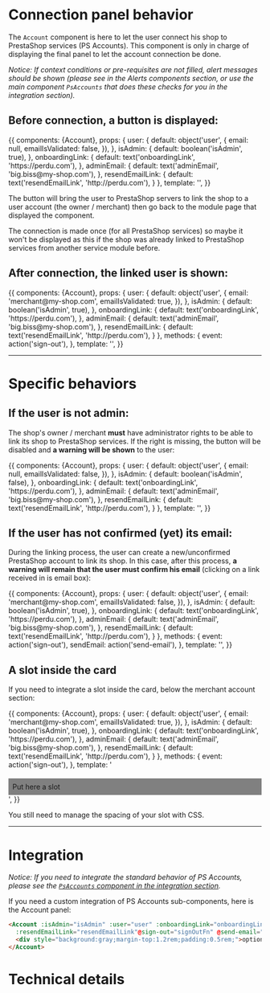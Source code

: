

<Meta title="Sub-Components|Connection panels/Account" component={Account} decorators={[withKnobs]} />

# Connection panel behavior

The `Account` component is here to let the user connect his shop to PrestaShop services (PS Accounts).
This component is only in charge of displaying the final panel to let the account connection be done.

_Notice: If context conditions or pre-requisites are not filled, alert messages should be shown (please
see in the Alerts components section, or use the main component `PsAccounts` that does these checks for
you in the integration section)._

## Before connection, a button is displayed:

<Story name='Not connected' height='220px'>
  {{
    components: {Account},
    props: {
      user: {
        default: object('user', {
          email: null,
          emailIsValidated: false,
        }),
      },
      isAdmin: {
        default: boolean('isAdmin', true),
      },
      onboardingLink: {
        default: text('onboardingLink', 'https://perdu.com'),
      },
      adminEmail: {
        default: text('adminEmail', 'big.biss@my-shop.com'),
      },
      resendEmailLink: {
        default: text('resendEmailLink', 'http://perdu.com'),
      }
    },
    template: '<Account :user="user" :isAdmin="isAdmin" :onboardingLink="onboardingLink" :adminEmail="adminEmail" :resendEmailLink="resendEmailLink" class="m-4" />',
  }}
</Story>

The button will bring the user to PrestaShop servers to link the shop to a user account (the owner / merchant)
then go back to the module page that displayed the component.

The connection is made once (for all PrestaShop services) so maybe it won't be displayed as this
if the shop was already linked to PrestaShop services from another service module before.


## After connection, the linked user is shown:

<Story name='Connected' height='230px'>
  {{
    components: {Account},
    props: {
      user: {
        default: object('user', {
          email: 'merchant@my-shop.com',
          emailIsValidated: true,
        }),
      },
      isAdmin: {
        default: boolean('isAdmin', true),
      },
      onboardingLink: {
        default: text('onboardingLink', 'https://perdu.com'),
      },
      adminEmail: {
        default: text('adminEmail', 'big.biss@my-shop.com'),
      },
      resendEmailLink: {
        default: text('resendEmailLink', 'http://perdu.com'),
      }
    },
    methods: {
      event: action('sign-out'),
    },
    template: '<Account :user="user" :isAdmin="isAdmin" :onboardingLink="onboardingLink" :adminEmail="adminEmail" :resendEmailLink="resendEmailLink" @sign-out="event" class="m-4" />',
  }}
</Story>


---
# Specific behaviors

## If the user is not admin:

The shop's owner / merchant **must** have administrator rights to be able to link its shop to PrestaShop services.
If the right is missing, the button will be disabled and **a warning will be shown** to the user:

<Story name='Need to be admin' height='350px'>
  {{
    components: {Account},
    props: {
      user: {
        default: object('user', {
          email: null,
          emailIsValidated: false,
        }),
      },
      isAdmin: {
        default: boolean('isAdmin', false),
      },
      onboardingLink: {
        default: text('onboardingLink', 'https://perdu.com'),
      },
      adminEmail: {
        default: text('adminEmail', 'big.biss@my-shop.com'),
      },
      resendEmailLink: {
        default: text('resendEmailLink', 'http://perdu.com'),
      }
    },
    template: '<Account :user="user" :isAdmin="isAdmin" :onboardingLink="onboardingLink" :adminEmail="adminEmail" :resendEmailLink="resendEmailLink" class="m-4" />',
  }}
</Story>


## If the user has not confirmed (yet) its email:

During the linking process, the user can create a new/unconfirmed PrestaShop account to link its shop.
In this case, after this process, **a warning will remain that the user must confirm his email** (clicking on a
link received in is email box):

<Story name='Email validation needed' height='380px'>
  {{
    components: {Account},
    props: {
      user: {
        default: object('user', {
          email: 'merchant@my-shop.com',
          emailIsValidated: false,
        }),
      },
      isAdmin: {
        default: boolean('isAdmin', true),
      },
      onboardingLink: {
        default: text('onboardingLink', 'https://perdu.com'),
      },
      adminEmail: {
        default: text('adminEmail', 'big.biss@my-shop.com'),
      },
      resendEmailLink: {
        default: text('resendEmailLink', 'http://perdu.com'),
      }
    },
    methods: {
      event: action('sign-out'),
      sendEmail: action('send-email'),
    },
    template: '<Account :user="user" :isAdmin="isAdmin" :onboardingLink="onboardingLink" :adminEmail="adminEmail" :resendEmailLink="resendEmailLink" @sign-out="event" @send-email="sendEmail" class="m-4" />',
  }}
</Story>


## A slot inside the card

If you need to integrate a slot inside the card, below the merchant account section:

<Story name='Case with a slot' height='260px'>
  {{
    components: {Account},
    props: {
      user: {
        default: object('user', {
          email: 'merchant@my-shop.com',
          emailIsValidated: true,
        }),
      },
      isAdmin: {
        default: boolean('isAdmin', true),
      },
      onboardingLink: {
        default: text('onboardingLink', 'https://perdu.com'),
      },
      adminEmail: {
        default: text('adminEmail', 'big.biss@my-shop.com'),
      },
      resendEmailLink: {
        default: text('resendEmailLink', 'http://perdu.com'),
      }
    },
    methods: {
      event: action('sign-out'),
    },
    template: '<Account :user="user" :isAdmin="isAdmin" :onboardingLink="onboardingLink" :adminEmail="adminEmail" :resendEmailLink="resendEmailLink" @sign-out="event" class="m-4"><div style="background:gray;margin-top:1.2rem;padding:0.5rem;">Put here a slot</div></Account>',
  }}
</Story>

You still need to manage the spacing of your slot with CSS.


---
# Integration

_Notice: If you need to integrate the standard behavior of PS Accounts, please see the
[`PsAccounts` component in the integration section](?path=/docs/integration-psaccounts-panel--connected)._

If you need a custom integration of PS Accounts sub-components, here is the Account panel:

```html
<Account :isAdmin="isAdmin" :user="user" :onboardingLink="onboardingLink" :adminEmail="adminEmail"
  :resendEmailLink="resendEmailLink"@sign-out="signOutFn" @send-email="sendEmailFn" class="m-4">
  <div style="background:gray;margin-top:1.2rem;padding:0.5rem;">optional slot goes here</div>
</Account>
```

# Technical details

<Description of={Account} />
<Props of={Account} />
